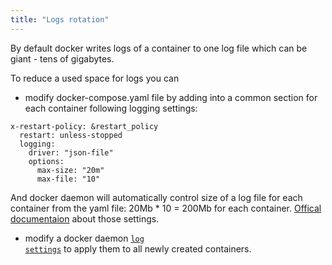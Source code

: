 ```yaml
---
title: "Logs rotation"
---
```


By default docker writes logs of a container to one log file which can be giant - tens of gigabytes.

To reduce a used space for logs you can 
 * modify docker-compose.yaml file by adding into a common section for each container following logging settings:

```
x-restart-policy: &restart_policy
  restart: unless-stopped
  logging:
    driver: "json-file"
    options:
      max-size: "20m"
      max-file: "10"
```

And docker daemon will automatically control size of a log file for each container from the yaml file: 20Mb * 10 = 200Mb for each container. <a href="https://docs.docker.com/compose/compose-file/compose-file-v3/#logging">Offical documentaion</a> about those settings.

 * modify a docker daemon <a href="https://docs.docker.com/config/containers/logging/configure/"><code>log settings</code></a> to apply them to all newly created containers.
